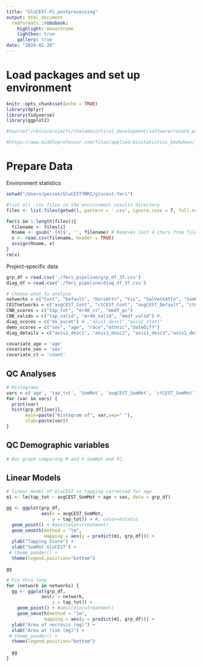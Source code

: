 ```yaml
---
title: "GluCEST-FC_postprocessing"
output: html_document
  rmdformats::robobook:
    highlight: monochrome
    lightbox: true
    gallery: true
date: "2024-02-20"
---
```


# Load packages and set up environment
```r
knitr::opts_chunk$set(echo = TRUE)
library(dplyr)
library(tidyverse)
library(ggplot2)

#source("/cbica/projects/thalamocortical_development/software/rotate_parcellation/R/perm.sphere.p.R") This package is used for parcel-based spin testing.

#https://www.middleprofessor.com/files/applied-biostatistics_bookdown/_book/adding-covariates-to-a-linear-model
```


# Prepare Data

Environment statistics

```r
setwd("/Users/pecsok/GluCESTfMRI/glucest-fmri")

#list all .csv files in the environment results directory
files <- list.files(getwd(), pattern = '.csv', ignore.case = T, full.names = F) 

for(i in 1:length(files)){
  filename <- files[i]
  Rname <- gsub('.{4}$', '', filename) # Removes last 4 chars from filename (".csv")
  x <- read.csv(filename, header = TRUE)
  assign(Rname, x) 
}
rm(x)
```

Project-specific data

```r
grp_df = read.csv('./fmri_pipeline/grp_df_3T.csv')
diag_df = read.csv('./fmri_pipeline/diag_df_3T.csv')

# Choose what to analyse
networks = c("Cont", "Default", "DorsAttn", "Vis", "SalVentAttn", "SomMot", "Limbic")
CESTnetworks = c("avgCEST_Cont", "ctCEST_Cont", "avgCEST_Default", "ctCEST_Default","avgCEST_SomMot", "ctCEST_SomMot", "avgCEST_DorsAttn", "ctCEST_DorsAttn", "avgCEST_Vis", "ctCEST_Vis","avgCEST_Limbic", "ctCEST_Limbic",  "avgCEST_SalVentAttn","ctCEST_SalVentAttn")
CNB_scores = c("tap_tot", "er40_cr", "medf_pc")
CNB_valids = c("tap_valid", "er40_valid", "medf_valid") #, 
diag_scores = c("dx_pscat") # ,"axis1_desc1","axis1_stat1"
demo_scores = c("sex", "age", "race","ethnic","dateDiff")
diag_details = c("axis1_desc1", "axis1_desc2", "axis1_desc3","axis1_desc4","axis1_desc5", "axis1_desc6")

covariate_age = 'age' 
covariate_sex = 'sex'
covariate_ct = 'count'
```


## QC Analyses
```r
# Histograms
vars = c('age', 'tap_tot', 'SomMot', 'avgCEST_SomMot', 'ctCEST_SomMot')
for (var in vars) {
  print(var)
  hist(grp_df[[var]],
       main=paste("Histogram of", var,sep=" "),
       xlab=paste(var))
}
```
## QC Demographic variables
```r
# Bar graph comparing M and F SomMot and FC.
```

## Linear Models 
```r
# linear model of GluCEST vs tapping corrected for age
m1 <- lm(tap_tot ~ avgCEST_SomMot + age + sex, data = grp_df)

gg <- ggplot(grp_df, 
             aes(x = avgCEST_SomMot,
                 y = tap_tot)) + #, color=hstatus
  geom_point() + #aes(color=treatment)
  geom_smooth(method = "lm",
              mapping = aes(y = predict(m1, grp_df))) +
  ylab("Tapping Score") +
  xlab("SomMot GluCEST") +
 # theme_pander() +
  theme(legend.position="bottom") 

gg

# Fix this loop 
for (network in networks) {
  gg <- ggplot(grp_df, 
             aes(x = network,
                 y = tap_tot)) + 
    geom_point() + #aes(color=treatment)
    geom_smooth(method = "lm",
              mapping = aes(y = predict(m1, grp_df))) +
  ylab("Area of necrosis (mg)") +
  xlab("Area at risk (mg)") +
 # theme_pander() +
  theme(legend.position="bottom") 
  
  gg
}
```
